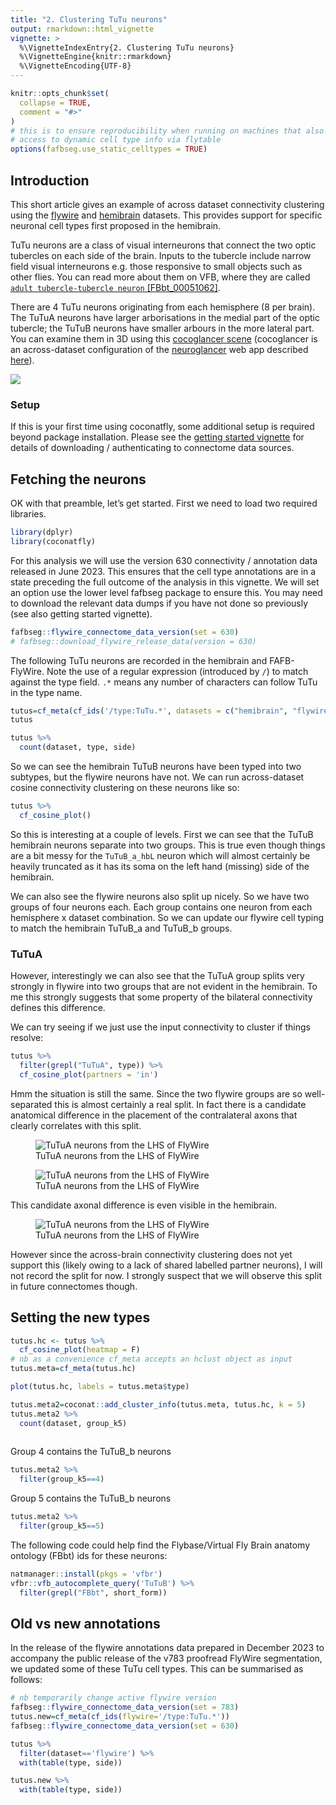 ```yaml
---
title: "2. Clustering TuTu neurons"
output: rmarkdown::html_vignette
vignette: >
  %\VignetteIndexEntry{2. Clustering TuTu neurons}
  %\VignetteEngine{knitr::rmarkdown}
  %\VignetteEncoding{UTF-8}
---
```


```r
knitr::opts_chunk$set(
  collapse = TRUE,
  comment = "#>"
)
# this is to ensure reproducibility when running on machines that also have
# access to dynamic cell type info via flytable
options(fafbseg.use_static_celltypes = TRUE)
```

## Introduction

This short article gives an example of across dataset connectivity clustering using the [flywire](https://flywire.ai/) and [hemibrain](https://www.janelia.org/project-team/flyem/hemibrain) datasets. This provides support for specific neuronal cell types first proposed in the hemibrain.

TuTu neurons are a class of visual interneurons that connect the two optic tubercles on each side of the brain. Inputs to the tubercle include narrow field visual interneurons e.g. those responsive to small objects such as other flies. You can read more about them on VFB, where they are called [`adult tubercle-tubercle neuron` [FBbt_00051062]](https://v2.virtualflybrain.org/org.geppetto.frontend/geppetto?id=FBbt_00051062&i=VFB_00101567,VFB_jrchk7cz).

There are 4 TuTu neurons originating from each hemisphere (8 per brain). The TuTuA neurons have larger arborisations in the medial part of the optic tubercle; the TuTuB neurons have smaller arbours in the more lateral part. You can examine them in 3D using this [cocoglancer scene](https://neuroglancer-demo.appspot.com/#!%7B%22title%22:%22flywire-hemibrain%22%2C%22dimensions%22:%7B%22x%22:%5B4e-9%2C%22m%22%5D%2C%22y%22:%5B4e-9%2C%22m%22%5D%2C%22z%22:%5B4e-8%2C%22m%22%5D%7D%2C%22position%22:%5B136278.5%2C56063.5%2C436.5%5D%2C%22crossSectionScale%22:1.2071%2C%22projectionOrientation%22:%5B-0.023625720292329788%2C0.0059402878396213055%2C0.018635405227541924%2C0.9995295405387878%5D%2C%22projectionScale%22:90711.54637016413%2C%22projectionDepth%22:-88744875287147.48%2C%22layers%22:%5B%7B%22type%22:%22image%22%2C%22source%22:%22precomputed://gs://flywire_em/aligned/v1%22%2C%22tab%22:%22source%22%2C%22name%22:%22image_data%22%7D%2C%7B%22type%22:%22segmentation%22%2C%22source%22:%5B%7B%22url%22:%22precomputed://gs://flywire_v141_m630%22%2C%22subsources%22:%7B%22default%22:true%2C%22mesh%22:true%7D%2C%22enableDefaultSubsources%22:false%7D%2C%22precomputed://https://flyem.mrc-lmb.cam.ac.uk/flyconnectome/dynann/flytable-info-630%22%5D%2C%22tab%22:%22segments%22%2C%22segments%22:%5B%22720575940612218547%22%2C%22720575940614041238%22%2C%22720575940622538520%22%2C%22720575940623326868%22%2C%22720575940633550431%22%2C%22720575940635979000%22%2C%22720575940637997427%22%2C%22720575940621226846%22%5D%2C%22segmentQuery%22:%22TuTu%22%2C%22colorSeed%22:975507960%2C%22name%22:%22flywire%22%7D%2C%7B%22type%22:%22segmentation%22%2C%22source%22:%22precomputed://https://spine.itanna.io/files/data/hemibrain2flywire/precomputed/neuronmeshes/mesh#type=mesh%22%2C%22tab%22:%22segments%22%2C%22segments%22:%5B%22%21676836779%22%2C%22%215813013691%22%2C%22%21708290604%22%2C%22%21925008763%22%2C%22%21770226597%22%2C%225813014028%22%2C%22%21987759904%22%2C%22769544445%22%5D%2C%22segmentQuery%22:%22TuTu%22%2C%22colorSeed%22:2407669673%2C%22name%22:%22hemibrain_meshes%22%7D%2C%7B%22type%22:%22segmentation%22%2C%22source%22:%5B%22precomputed://https://spine.itanna.io/files/data/hemibrain2flywire_mirror/precomputed/neuronmeshes/mesh#type=mesh%22%2C%7B%22url%22:%22precomputed://https://spine.itanna.io/files/data/hemibrain2flywire/precomputed/neuronmeshes/mesh%22%2C%22subsources%22:%7B%22properties%22:true%7D%2C%22enableDefaultSubsources%22:false%7D%5D%2C%22tab%22:%22segments%22%2C%22segments%22:%5B%22676836779%22%2C%225813013691%22%2C%22708290604%22%2C%22925008763%22%2C%22770226597%22%2C%225813014028%22%2C%22987759904%22%2C%22769544445%22%5D%2C%22segmentQuery%22:%22TuTu%22%2C%22colorSeed%22:2407669673%2C%22name%22:%22hemibrain_meshes_mirr%22%2C%22visible%22:false%7D%2C%7B%22type%22:%22segmentation%22%2C%22source%22:%22precomputed://gs://flywire_neuropil_meshes/neuropils/neuropil_mesh_v141_v3%22%2C%22tab%22:%22segments%22%2C%22selectedAlpha%22:0.2%2C%22objectAlpha%22:0.2%2C%22segments%22:%5B%220%22%2C%221%22%2C%2210%22%2C%2211%22%2C%2212%22%2C%2213%22%2C%2214%22%2C%2215%22%2C%2216%22%2C%2217%22%2C%2218%22%2C%2219%22%2C%222%22%2C%2220%22%2C%2221%22%2C%2222%22%2C%2223%22%2C%2224%22%2C%2225%22%2C%2226%22%2C%2227%22%2C%2228%22%2C%2229%22%2C%223%22%2C%2230%22%2C%2231%22%2C%2232%22%2C%2233%22%2C%2234%22%2C%2235%22%2C%2236%22%2C%2237%22%2C%2238%22%2C%2239%22%2C%224%22%2C%2240%22%2C%2241%22%2C%2242%22%2C%2243%22%2C%2244%22%2C%2245%22%2C%2246%22%2C%2247%22%2C%2248%22%2C%2249%22%2C%225%22%2C%2250%22%2C%2251%22%2C%2252%22%2C%2253%22%2C%2254%22%2C%2255%22%2C%2256%22%2C%2257%22%2C%2258%22%2C%2259%22%2C%226%22%2C%2260%22%2C%2261%22%2C%2262%22%2C%2263%22%2C%2264%22%2C%2265%22%2C%2266%22%2C%2267%22%2C%2268%22%2C%2269%22%2C%227%22%2C%2270%22%2C%2271%22%2C%2272%22%2C%2273%22%2C%2274%22%2C%2275%22%2C%2276%22%2C%2277%22%2C%2278%22%2C%228%22%2C%229%22%5D%2C%22name%22:%22neuropil_mesh_v141_v3%22%2C%22visible%22:false%7D%2C%7B%22type%22:%22segmentation%22%2C%22source%22:%22precomputed://https://flyem.mrc-lmb.cam.ac.uk/flyconnectome/brain_mesh%22%2C%22tab%22:%22source%22%2C%22objectAlpha%22:0.28%2C%22segments%22:%5B%220%22%2C%221%22%5D%2C%22segmentColors%22:%7B%220%22:%22#6b6b6b%22%2C%221%22:%22#6b6b6b%22%7D%2C%22name%22:%22flywire_brain_mesh%22%7D%2C%7B%22type%22:%22segmentation%22%2C%22source%22:%22precomputed://https://spine.itanna.io/files/data/hemibrain2flywire/precomputed/neuropils/mesh#type=mesh%22%2C%22tab%22:%22source%22%2C%22objectAlpha%22:0.16%2C%22segments%22:%5B%22200%22%5D%2C%22colorSeed%22:422627114%2C%22segmentColors%22:%7B%22200%22:%22#e0e0e0%22%7D%2C%22name%22:%22hemibrain_neuropils%22%2C%22visible%22:false%7D%5D%2C%22showAxisLines%22:false%2C%22showScaleBar%22:false%2C%22selectedLayer%22:%7B%22visible%22:true%2C%22layer%22:%22flywire%22%7D%2C%22layout%22:%223d%22%7D) (cocoglancer is an across-dataset configuration of the [neuroglancer](https://github.com/google/neuroglancer) web app described [here](https://github.com/flyconnectome/flywire_annotations/tree/main/cocoglancer#readme)).

[![](TuTu_neurons.png)](https://neuroglancer-demo.appspot.com/#!%7B%22title%22:%22flywire-hemibrain%22%2C%22dimensions%22:%7B%22x%22:%5B4e-9%2C%22m%22%5D%2C%22y%22:%5B4e-9%2C%22m%22%5D%2C%22z%22:%5B4e-8%2C%22m%22%5D%7D%2C%22position%22:%5B136278.5%2C56063.5%2C436.5%5D%2C%22crossSectionScale%22:1.2071%2C%22projectionOrientation%22:%5B-0.023625720292329788%2C0.0059402878396213055%2C0.018635405227541924%2C0.9995295405387878%5D%2C%22projectionScale%22:90711.54637016413%2C%22projectionDepth%22:-88744875287147.48%2C%22layers%22:%5B%7B%22type%22:%22image%22%2C%22source%22:%22precomputed://gs://flywire_em/aligned/v1%22%2C%22tab%22:%22source%22%2C%22name%22:%22image_data%22%7D%2C%7B%22type%22:%22segmentation%22%2C%22source%22:%5B%7B%22url%22:%22precomputed://gs://flywire_v141_m630%22%2C%22subsources%22:%7B%22default%22:true%2C%22mesh%22:true%7D%2C%22enableDefaultSubsources%22:false%7D%2C%22precomputed://https://flyem.mrc-lmb.cam.ac.uk/flyconnectome/dynann/flytable-info-630%22%5D%2C%22tab%22:%22segments%22%2C%22segments%22:%5B%22720575940612218547%22%2C%22720575940614041238%22%2C%22720575940622538520%22%2C%22720575940623326868%22%2C%22720575940633550431%22%2C%22720575940635979000%22%2C%22720575940637997427%22%2C%22720575940621226846%22%5D%2C%22segmentQuery%22:%22TuTu%22%2C%22colorSeed%22:975507960%2C%22name%22:%22flywire%22%7D%2C%7B%22type%22:%22segmentation%22%2C%22source%22:%22precomputed://https://spine.itanna.io/files/data/hemibrain2flywire/precomputed/neuronmeshes/mesh#type=mesh%22%2C%22tab%22:%22segments%22%2C%22segments%22:%5B%22%21676836779%22%2C%22%215813013691%22%2C%22%21708290604%22%2C%22%21925008763%22%2C%22%21770226597%22%2C%225813014028%22%2C%22%21987759904%22%2C%22769544445%22%5D%2C%22segmentQuery%22:%22TuTu%22%2C%22colorSeed%22:2407669673%2C%22name%22:%22hemibrain_meshes%22%7D%2C%7B%22type%22:%22segmentation%22%2C%22source%22:%5B%22precomputed://https://spine.itanna.io/files/data/hemibrain2flywire_mirror/precomputed/neuronmeshes/mesh#type=mesh%22%2C%7B%22url%22:%22precomputed://https://spine.itanna.io/files/data/hemibrain2flywire/precomputed/neuronmeshes/mesh%22%2C%22subsources%22:%7B%22properties%22:true%7D%2C%22enableDefaultSubsources%22:false%7D%5D%2C%22tab%22:%22segments%22%2C%22segments%22:%5B%22676836779%22%2C%225813013691%22%2C%22708290604%22%2C%22925008763%22%2C%22770226597%22%2C%225813014028%22%2C%22987759904%22%2C%22769544445%22%5D%2C%22segmentQuery%22:%22TuTu%22%2C%22colorSeed%22:2407669673%2C%22name%22:%22hemibrain_meshes_mirr%22%2C%22visible%22:false%7D%2C%7B%22type%22:%22segmentation%22%2C%22source%22:%22precomputed://gs://flywire_neuropil_meshes/neuropils/neuropil_mesh_v141_v3%22%2C%22tab%22:%22segments%22%2C%22selectedAlpha%22:0.2%2C%22objectAlpha%22:0.2%2C%22segments%22:%5B%220%22%2C%221%22%2C%2210%22%2C%2211%22%2C%2212%22%2C%2213%22%2C%2214%22%2C%2215%22%2C%2216%22%2C%2217%22%2C%2218%22%2C%2219%22%2C%222%22%2C%2220%22%2C%2221%22%2C%2222%22%2C%2223%22%2C%2224%22%2C%2225%22%2C%2226%22%2C%2227%22%2C%2228%22%2C%2229%22%2C%223%22%2C%2230%22%2C%2231%22%2C%2232%22%2C%2233%22%2C%2234%22%2C%2235%22%2C%2236%22%2C%2237%22%2C%2238%22%2C%2239%22%2C%224%22%2C%2240%22%2C%2241%22%2C%2242%22%2C%2243%22%2C%2244%22%2C%2245%22%2C%2246%22%2C%2247%22%2C%2248%22%2C%2249%22%2C%225%22%2C%2250%22%2C%2251%22%2C%2252%22%2C%2253%22%2C%2254%22%2C%2255%22%2C%2256%22%2C%2257%22%2C%2258%22%2C%2259%22%2C%226%22%2C%2260%22%2C%2261%22%2C%2262%22%2C%2263%22%2C%2264%22%2C%2265%22%2C%2266%22%2C%2267%22%2C%2268%22%2C%2269%22%2C%227%22%2C%2270%22%2C%2271%22%2C%2272%22%2C%2273%22%2C%2274%22%2C%2275%22%2C%2276%22%2C%2277%22%2C%2278%22%2C%228%22%2C%229%22%5D%2C%22name%22:%22neuropil_mesh_v141_v3%22%2C%22visible%22:false%7D%2C%7B%22type%22:%22segmentation%22%2C%22source%22:%22precomputed://https://flyem.mrc-lmb.cam.ac.uk/flyconnectome/brain_mesh%22%2C%22tab%22:%22source%22%2C%22objectAlpha%22:0.28%2C%22segments%22:%5B%220%22%2C%221%22%5D%2C%22segmentColors%22:%7B%220%22:%22#6b6b6b%22%2C%221%22:%22#6b6b6b%22%7D%2C%22name%22:%22flywire_brain_mesh%22%7D%2C%7B%22type%22:%22segmentation%22%2C%22source%22:%22precomputed://https://spine.itanna.io/files/data/hemibrain2flywire/precomputed/neuropils/mesh#type=mesh%22%2C%22tab%22:%22source%22%2C%22objectAlpha%22:0.16%2C%22segments%22:%5B%22200%22%5D%2C%22colorSeed%22:422627114%2C%22segmentColors%22:%7B%22200%22:%22#e0e0e0%22%7D%2C%22name%22:%22hemibrain_neuropils%22%2C%22visible%22:false%7D%5D%2C%22showAxisLines%22:false%2C%22showScaleBar%22:false%2C%22selectedLayer%22:%7B%22visible%22:true%2C%22layer%22:%22flywire%22%7D%2C%22layout%22:%223d%22%7D)

### Setup

If this is your first time using coconatfly, some additional setup is required beyond package installation. Please see the [getting started vignette](https://natverse.org/coconatfly/articles/getting-started.html) for details of downloading / authenticating to connectome data sources.

## Fetching the neurons

OK with that preamble, let's get started. First we need to load two required libraries.

```r
library(dplyr)
library(coconatfly)
```

For this analysis we will use the version 630 connectivity / annotation data
released in June 2023. This ensures that the cell type annotations are in a state preceding the full outcome of the analysis in this vignette. 
We will set an option use the lower level fafbseg package
to ensure this. You may need to download the relevant data dumps if you have not done so previously (see also getting started vignette).

```r
fafbseg::flywire_connectome_data_version(set = 630)
# fafbseg::download_flywire_release_data(version = 630)
```

The following TuTu neurons are recorded in the hemibrain and FAFB-FlyWire. Note the use of a regular expression (introduced by `/`) to match against the type field. `.*` means any number of characters can follow TuTu in the type name.

```r
tutus=cf_meta(cf_ids('/type:TuTu.*', datasets = c("hemibrain", "flywire")))
tutus
```

```r
tutus %>% 
  count(dataset, type, side)
```

So we can see the hemibrain TuTuB neurons have been typed into two subtypes, but the flywire neurons have not. We can run across-dataset cosine connectivity 
clustering on these neurons like so:

```r
tutus %>% 
  cf_cosine_plot()
```

So this is interesting at a couple of levels. First we can see that the TuTuB hemibrain neurons separate into two groups. This is true even though things are a bit messy for the `TuTuB_a_hbL` neuron which will almost certainly be heavily truncated as it has its soma on the left hand (missing) side of the hemibrain.

We can also see the flywire neurons also split up nicely. So we have two groups of four neurons each. Each group contains one neuron from each hemisphere x dataset combination. So we can update our flywire cell typing to match the hemibrain TuTuB_a and TuTuB_b groups.

### TuTuA

However, interestingly we can also see that the TuTuA group splits very strongly in flywire into two groups that are not evident in the hemibrain. To me this strongly suggests that some property of the bilateral connectivity defines this difference.

We can try seeing if we just use the input connectivity to cluster if things resolve:

```r
tutus %>% 
  filter(grepl("TuTuA", type)) %>% 
  cf_cosine_plot(partners = 'in')
```

Hmm the situation is still the same. Since the two flywire groups are so well-separated this is almost certainly a real split. In fact there is a candidate anatomical difference in the placement of the contralateral axons that clearly correlates with this split.

![TuTuA neurons from the LHS of FlyWire](TuTuA_L.png)

![TuTuA neurons from the LHS of FlyWire](TuTuA_R.png)

This candidate axonal difference is even visible in the hemibrain.

![TuTuA neurons from the LHS of FlyWire](TuTuA_L-hb.png)

However since the across-brain connectivity clustering does not yet support this (likely owing to a lack of shared labelled partner neurons), I will not record the split for now. I strongly suspect that we will observe this split in future connectomes though.

## Setting the new types

```r
tutus.hc <- tutus %>% 
  cf_cosine_plot(heatmap = F)
# nb as a convenience cf_meta accepts an hclust object as input
tutus.meta=cf_meta(tutus.hc)

plot(tutus.hc, labels = tutus.meta$type)
```

```r
tutus.meta2=coconat::add_cluster_info(tutus.meta, tutus.hc, k = 5)
tutus.meta2 %>% 
  count(dataset, group_k5)
  
```

Group 4 contains the TuTuB_b neurons

```r
tutus.meta2 %>% 
  filter(group_k5==4)
```

Group 5 contains the TuTuB_b neurons

```r
tutus.meta2 %>% 
  filter(group_k5==5)
```

The following code could help find the Flybase/Virtual Fly Brain anatomy 
ontology (FBbt) ids for these neurons:

```r
natmanager::install(pkgs = 'vfbr')
vfbr::vfb_autocomplete_query('TuTuB') %>% 
  filter(grepl("FBbt", short_form))
```

## Old vs new annotations

In the release of the flywire annotations data prepared in December 2023 to 
accompany the public release of the v783 proofread FlyWire segmentation,
we updated some of these TuTu cell types. This can be summarised as follows:

```r
# nb temporarily change active flywire version
fafbseg::flywire_connectome_data_version(set = 783)
tutus.new=cf_meta(cf_ids(flywire='/type:TuTu.*'))
fafbseg::flywire_connectome_data_version(set = 630)
```

```r
tutus %>% 
  filter(dataset=='flywire') %>% 
  with(table(type, side))
```

```r
tutus.new %>% 
  with(table(type, side))
```

